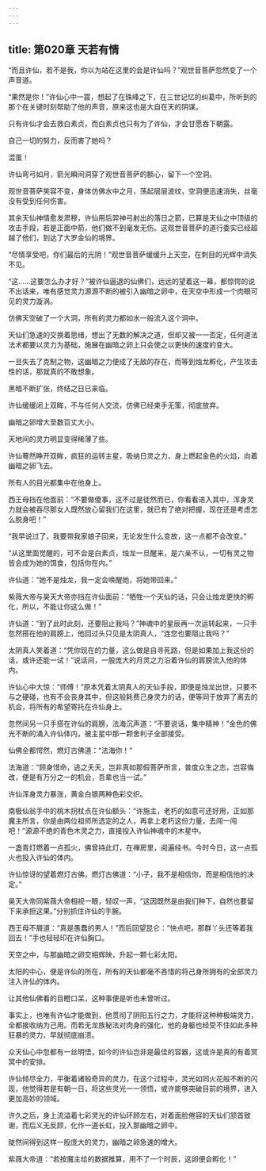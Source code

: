 ```yaml
---
---
---
```

title: 第020章 天若有情
---





“而且许仙，若不是我，你以为站在这里的会是许仙吗？”观世音菩萨忽然变了一个声音道。

“果然是你！”许仙心中一震，想起了在珠峰之下，在三世记忆的纠葛中，所听到的那个在关键时刻帮助了他的声音，原来这也是大自在天的阴谋。

只有许仙才会去救白素贞，而白素贞也只有为了许仙，才会甘愿吞下朝露。

自己一切的努力，反而害了她吗？

混蛋！

许仙弯弓如月，箭光瞬间洞穿了观世音菩萨的额心，留下一个空洞。

观世音菩萨笑容不变，身体仿佛水中之月，荡起层层波纹，空洞便迅速消失，丝毫没有受到任何伤害。

其余天仙神情愈发肃穆，许仙用后羿神弓射出的落日之箭，已算是天仙之中顶级的攻击手段，若是正面中箭，他们做不到毫发无伤。这观世音菩萨的道行委实已经超越了他们，到达了大罗金仙的境界。

“尽情享受吧，你们最后的光阴！”观世音菩萨缓缓升上天空，在刺目的光辉中消失不见。

“这……这要怎么办才好？”被许仙逼退的仙佛们，远远的望着这一幕，都惊愕的说不出话来，唯有感觉灵力源源不断的被引入幽暗之卵中，在天空中形成一个肉眼可见的灵力漩涡。

仿佛天空破了一个大洞，所有的灵力都如水一般流入这个洞中。

天仙们急速的交换着思绪，想出了无数的解决之道，但却又被一一否定，任何道法法术都要以灵力为基础，施展在幽暗之卵上只会使之以更快的速度的变大。

一旦失去了克制之物，这幽暗之力便成了无敌的存在，而等到烛龙孵化，产生攻击性的话，那就真的不敢想象。

黑暗不断扩张，终结之日已来临。

许仙缓缓闭上双眸，不与任何人交流，仿佛已经束手无策，彻底放弃。

幽暗之卵增大至数百丈大小。

天地间的灵力明显变得稀薄了些。

许仙蓦然睁开双眸，疯狂的运转主星，吸纳日灵之力，身上燃起金色的火焰，向着幽暗之卵飞去。

所有人的目光都集中在他身上。

西王母挡在他面前：“不要做傻事，这不过是徒然而已，你看看进入其中，浑身灵力就会被吞尽那女人既然放心留我们在这里，就已有了绝对把握，现在还是考虑怎么脱身吧！”

“我早说过了，我要带我家娘子回来，无论发生什么变故，这一点都不会改变。”

“从这里面觉醒的，可不会是白素贞，烛龙一旦醒来，是六亲不认，一切有灵之物皆会成为她的饵食，包括你在内。”

许仙道：“她不是烛龙，我一定会唤醒她，将她带回来。”

紫薇大帝与昊天大帝亦挡在许仙面前：“牺牲一个天仙的话，只会让烛龙更快的孵化，所以，不能让你这么做！”

许仙道：“到了此时此刻，还要阻止我吗？”神魂中的星辰再一次运转起来，一只手忽然搭在他的肩膀上，他回过头只见是太阴真人，“连您也要阻止我吗？”

太阴真人笑着道：“凭你现在的力量，这么做是自寻死路，但是如果加上我这份的话，或许还能一试！”说话间，一股庞大的月灵之力沿着许仙的肩膀流入他的体内。

许仙心中大惊：“师傅！”原本凭着太阴真人的天仙手段，即便是烛龙出世，只要不与之硬碰，也有不会丧身其中，但这般耗费己身灵力的话，便等同于放弃了离去的机会，将所有的希望寄托在许仙身上。

忽然间另一只手搭在许仙的肩膀，法海沉声道：“不要说话，集中精神！”金色的佛光不断的涌入许仙体内，被主星中那一颗舍利子全部接受。

仙佛全都愕然，燃灯古佛道：“法海你！”

法海道：“顾身惜命，逃之夭夭，岂非真如那假菩萨所言，普度众生之志，岂容悔改，便是有万分之一的机会，吾辈也当一试。”

许仙浑身灵力暴涨，黄金白银两种色彩交织。

南极仙翁手中的桃木拐杖点在许仙额头：“许施主，老朽的如意可还好用，正如那魔主所言，你是由两位祖师所选定的之人，再拿上老朽这份力量，去闯一闯吧！”源源不绝的青色木灵之力，直接投入许仙神魂中的木星中。

一盏青灯燃着一点孤火，佛曾持此灯，在禅房里，阅遍经书。今时今日，这一点孤火也投入许仙的体内。

许仙惊讶的望着燃灯古佛，燃灯古佛道：“小子，我不是相信你，而是相信他的决定。”

昊天大帝同紫薇大帝相视一眼，轻叹一声，“这因既然是由我们种下，自然也要留下来承担这果。”分别抓住许仙的手腕。

西王母不屑道：“真是愚蠢的男人！”而后回望昆仑：“快点吧，那群丫头还等着我回去！”手也轻轻印在许仙胸口。

天空之中，与那幽暗之卵交相辉映，升起一颗七彩太阳。

太阳的中心，便是许仙的所在，所有的天仙都毫不吝惜的将己身所拥有的全部灵力注入许仙的体内。

让其他仙佛看的目瞪口呆，这种事便是听也未曾听过。

事实上，也唯有许仙才能做到，他贯彻了阴阳五行之力，才能将这种种极端灵力，全都接收纳为己用。而若无龙族秘法对肉身的强化，他的身躯也经受不住如此多种狂暴的灵力，早就彻底崩溃。

众天仙心中忽都有一丝明悟，如今的许仙岂非是最佳的容器，这或许是真的有着冥冥中的安排。

许仙倾尽全力，平衡着诸般奇异的灵力，在这个过程中，灵光如同火花般不断的闪现，他觉得若是有朝一日，将这些灵光一一领悟，或许能够突破目前的境界，进入更加高妙的领域。

许久之后，身上流溢着七彩灵光的许仙环顾左右，对着面脸倦容的天仙们颔首致谢，而后义无反顾，化作一道长虹，投入那幽暗之卵中。

陡然间得到这样一股庞大的灵力，幽暗之卵急速的增大。

紫薇大帝道：“若按魔主给的数据推算，用不了一个时辰，这卵便会孵化！”